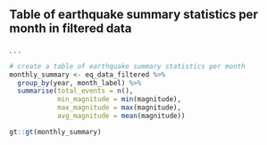 ## Table of earthquake summary statistics per month in filtered data

. . .

```r

# create a table of earthquake summary statistics per month
monthly_summary <- eq_data_filtered %>%
  group_by(year, month_label) %>%
  summarise(total_events = n(),
            min_magnitude = min(magnitude),
            max_magnitude = max(magnitude),
            avg_magnitude = mean(magnitude))

gt::gt(monthly_summary)
```